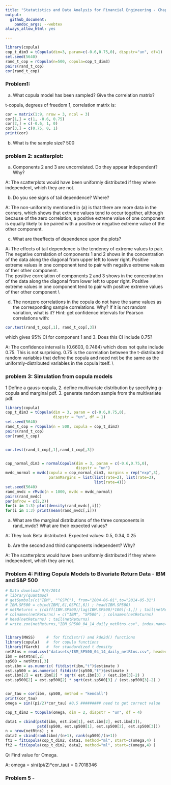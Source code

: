 ```yaml
---
title: "Statatistics and Data Analysis for Financial Engineering - Chapter 8 Copulas"
output:
  github_document:
    pandoc_args: --webtex
always_allow_html: yes

---
```


```r
library(copula)
cop_t_dim3 = tCopula(dim=3, param=c(-0.6,0.75,0), dispstr="un", df=1)
set.seed(5640)
rand_t_cop = rCopula(n=500, copula=cop_t_dim3)
pairs(rand_t_cop)
cor(rand_t_cop)
```

### Problem1: \ 
(a) What copula model has been sampled? Give the correlation matrix? \


t-copula, degrees of freedom 1, correlation matrix is:

```r
cor = matrix(1:9, nrow = 3, ncol = 3)
cor[1,] = c(1, -0.6, 0.75)
cor[2,] = c(-0.6, 1, 0)
cor[3,] = c(0.75, 0, 1)
print(cor)
```

(b) What is the sample size? 500 \

### problem 2: scatterplot: \
(a) Components 2 and 3 are uncorrelated. Do they appear independent? Why?

A: The scatterplots would have been uniformly distributed if they where independent, which they are not.\ \

(b) Do you see signs of tail dependence? Where? \

A: The non-uniformity mentioned in (a) is that there are more data in the
corners, which shows that extreme values tend to occur together, although
because of the zero correlation, a positive extreme value of one component is
equally likely to be paired with a positive or negative extreme value of the other
component. \ \

(c) What are theeffects of dependence upon the plots? \

A: The effects of tail dependence is the tendency of extreme values to pair.
The negative correlation of components 1 and 2 shows in the concentration of
the data along the diagonal from upper left to lower right. Positive extreme
values in one component tend to pair with negative extreme values of ther other
component. \
The positive correlation of components 2 and 3 shows in the concentration of
the data along the diagonal from lower left to upper right. Positive extreme
values in one component tend to pair with positive extreme values of ther other
component \\

(d) The nonzero correlations in the copula do not have the same values as the corresponding sample correlations. Why? If it is not random variation, what is it? Hint: get confidence intervals for Pearson correlations with:
```r
cor.test(rand_t_cop[,1], rand_t_cop[,3])
```

which gives 95% CI for component 1 and 3. Does this CI include 0.75? \

A: The confidence interval is (0.6603, 0.7484) which
does not quite include 0.75. This is not surprising. 0.75 is the correlation
between the t-distributed random variables that define the copula and need not
be the same as the uniformly-distributed variables in the copula itself. \\

### problem 3: Simulation from copula models

1 Define a gauss-copula, 2. define multivariate distribution by specifying g-copula and marginal pdf. 3. generate random sample from the multivariate pdf.

```r
library(copula)
cop_t_dim3 = tCopula(dim = 3, param = c(-0.6,0.75,0), 
                     dispstr = "un", df = 1)
set.seed(5640)
rand_t_cop = rCopula(n = 500, copula = cop_t_dim3)
pairs(rand_t_cop)
cor(rand_t_cop)


cor.test(rand_t_cop[,1],rand_t_cop[,3])


cop_normal_dim3 = normalCopula(dim = 3, param = c(-0.6,0.75,0), 
                               dispstr = "un")
mvdc_normal = mvdc(copula = cop_normal_dim3, margins = rep("exp",3),
                   paramMargins = list(list(rate=2), list(rate=3), 
                                       list(rate=4)))
set.seed(5640)
rand_mvdc = rMvdc(n = 1000, mvdc = mvdc_normal)
pairs(rand_mvdc)
par(mfrow = c(2,2))
for(i in 1:3) plot(density(rand_mvdc[,i]))
for(i in 1:3) print(mean(rand_mvdc[,i]))
```

(a) What are the marginal distributions of the three components in rand_mvdc? What are their expected values?

A: They look Beta distributed. Expected values: 0.5, 0.34, 0.25

(b) Are the second and third components independent? Why?

A: The scatterplots would have been uniformly distributed if they where independent, which they are not.\ \

### Problem 4: Fitting Copula Models to Bivariate Return Data - IBM and S&P 500

```r
# Data download 9/9/2014
# library(quantmod)
# getSymbols(c("IBM", "^GSPC"), from="2004-06-01",to="2014-05-31") 
# IBM.SP500 = cbind(IBM[,6],GSPC[,6]) ; head(IBM.SP500)
# netReturns = ((diff(IBM.SP500)/lag(IBM.SP500)*100)[-1,]) ; tail(netReturns)
# colnames(netReturns) = c("IBM", "SP500") ; colnames(netReturns)
# head(netReturns) ; tail(netReturns)
# write.zoo(netReturns,"IBM_SP500_04_14_daily_netRtns.csv", index.name="Date", sep=",")


library(MASS)     #  for fitdistr() and kde2d() functions
library(copula)   #  for copula functions
library(fGarch)   #  for standardized t density
netRtns = read.csv("datasets/IBM_SP500_04_14_daily_netRtns.csv", header = T)
ibm = netRtns[,2]
sp500 = netRtns[,3]
est.ibm = as.numeric( fitdistr(ibm,"t")$estimate )
est.sp500 = as.numeric( fitdistr(sp500,"t")$estimate )
est.ibm[2] = est.ibm[2] * sqrt( est.ibm[3] / (est.ibm[3]-2) )
est.sp500[2] = est.sp500[2] * sqrt(est.sp500[3] / (est.sp500[3]-2) )


cor_tau = cor(ibm, sp500, method = "kendall")
print(cor_tau)
omega = sin((pi/2)*cor_tau) #0.5 ######### need to get correct value   

cop_t_dim2 = tCopula(omega, dim = 2, dispstr = "un", df = 4)

data1 = cbind(pstd(ibm, est.ibm[1], est.ibm[2], est.ibm[3]), 
              pstd(sp500, est.sp500[1], est.sp500[2], est.sp500[3]))
n = nrow(netRtns) ; n
data2 = cbind(rank(ibm)/(n+1), rank(sp500)/(n+1))
ft1 = fitCopula(cop_t_dim2, data1, method="ml", start=c(omega,4) ) 
ft2 = fitCopula(cop_t_dim2, data2, method="ml", start=c(omega,4) ) 
```

Q: Find value for Omega.

A: omega =  sin((pi/2)*cor_tau) = 0.7018346

### Problem 5 - 